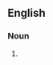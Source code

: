 {{also|butter beans}}

==English==

===Noun===
{{head|en|noun form}}

# {{plural of|butterbean|lang=en}}